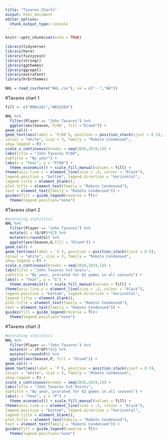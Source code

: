 ---
title: "Tavares Charts"
output: html_document
editor_options: 
  chunk_output_type: console
---

```{r setup, include=FALSE}
knitr::opts_chunk$set(echo = TRUE)
```

```{r}
library(tidyverse)
library(here)
library(fuzzyjoin)
library(stringr)
library(ggthemes)
library(ggrepel)
library(extrafont)
library(hrbrthemes)

NHL = read_csv(here("NHL.csv"), na = c("--","NA"))
```
#Tavares chart 1
```{r}
fill <- c("#00a3dc","#01526d")

NHL %>% 
  filter(Player == "John Tavares") %>% 
  ggplot(aes(Season,`P/60`, fill ="blue4")) +
geom_col() +
geom_text(aes(label = `P/60`), position = position_stack(vjust = 0.5),
colour = "white", size = 3, family = "Roboto Condensed",
show.legend = F) +
scale_x_continuous(breaks = seq(2010,2019,1)) +
labs(title = "John Tavares P/60",
subtitle = "By year") +
labs(x = "Year", y = "P/60") +
  theme_economist() + scale_fill_manual(values = fill) +
theme(axis.line.x = element_line(size = .5, colour = "black"),
legend.position = "bottom", legend.direction = "horizontal",
legend.title = element_blank(),
plot.title = element_text(family = "Roboto Condensed"),
text = element_text(family = "Roboto Condensed")) +
guides(fill = guide_legend(reverse = T))+
  theme(legend.position="none")

```
#Tavares chart 2
```{r}
#prorating statistics
NHL %>% 
  filter(Player == "John Tavares") %>% 
  mutate(G = (G/GP)*82) %>% 
  mutate(G=round(G)) %>% 
  ggplot(aes(Season,G,fill = "blue4")) +
geom_col() +
geom_text(aes(label = `G`), position = position_stack(vjust = 0.5),
colour = "white", size = 3, family = "Roboto Condensed",
show.legend = F) +
scale_x_continuous(breaks = seq(2010,2019,1)) +
labs(title = "John Tavares 5v5 Goals",
subtitle = "By year, prorated for 82 games in all seasons") +
labs(x = "Year", y = "G") +
  theme_economist() + scale_fill_manual(values = fill) +
theme(axis.line.x = element_line(size = .5, colour = "black"),
legend.position = "bottom", legend.direction = "horizontal",
legend.title = element_blank(),
plot.title = element_text(family = "Roboto Condensed"),
text = element_text(family = "Roboto Condensed")) +
guides(fill = guide_legend(reverse = T))+
  theme(legend.position="none")

```
#Tavares chart 3
```{r}
#prorating statistics
NHL %>% 
  filter(Player == "John Tavares") %>% 
  mutate(P = (P/GP)*82) %>% 
  mutate(P=round(P)) %>% 
  ggplot(aes(Season,P, fill = "blue4")) +
geom_col() +
geom_text(aes(label = `P`), position = position_stack(vjust = 0.5),
colour = "white", size = 3, family = "Roboto Condensed",
show.legend = F) +
scale_x_continuous(breaks = seq(2010,2019,1)) +
labs(title = "John Tavares 5v5 Points",
subtitle = "By year, prorated for 82 games in all seasons") +
labs(x = "Year", y = "P") +
  theme_economist() + scale_fill_manual(values = fill) +
theme(axis.line.x = element_line(size = .5, colour = "black"),
legend.position = "bottom", legend.direction = "horizontal",
legend.title = element_blank(),
plot.title = element_text(family = "Roboto Condensed"),
text = element_text(family = "Roboto Condensed")) +
guides(fill = guide_legend(reverse = T))+
  theme(legend.position="none")
```
